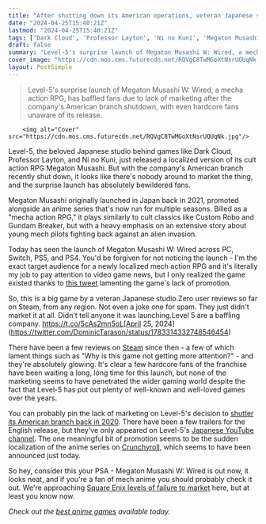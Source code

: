 ```yaml
---
title: "After shutting down its American operations, veteran Japanese studio behind beloved JRPGs launches cult action RPG in English to zero buzz and confused fans"
date: "2024-04-25T15:40:21Z"
lastmod: "2024-04-25T15:40:21Z"
tags: ['Dark Cloud', 'Professor Layton', 'Ni no Kuni', 'Megaton Musashi', 'Custom Robo', 'Gundam Breaker', 'Mecha', 'RPG', 'Steam', 'PlayStation 5', 'PlayStation 4', 'Nintendo Switch', 'PC', 'Anime', 'Crunchyroll', 'Level-5']
draft: false
summary: "Level-5's surprise launch of Megaton Musashi W: Wired, a mecha action RPG, has baffled fans due to lack of marketing after the company's American branch shutdown, with even hardcore fans unaware of its release."
cover_image: "https://cdn.mos.cms.futurecdn.net/RQVgC8TwMGoXtNsrUQUqNk.jpg" 
layout: PostSimple
---
```

> Level-5's surprise launch of Megaton Musashi W: Wired, a mecha action RPG, has baffled fans due to lack of marketing after the company's American branch shutdown, with even hardcore fans unaware of its release.


        <img alt="Cover" src="https://cdn.mos.cms.futurecdn.net/RQVgC8TwMGoXtNsrUQUqNk.jpg"/>
        
Level-5, the beloved Japanese studio behind games like Dark Cloud, Professor Layton, and Ni no Kuni, just released a localized version of its cult action RPG Megaton Musashi. But with the company's American branch recently shut down, it looks like there's nobody around to market the thing, and the surprise launch has absolutely bewildered fans.

Megaton Musashi originally launched in Japan back in 2021, promoted alongside an anime series that's now run for multiple seasons. Billed as a "mecha action RPG," it plays similarly to cult classics like Custom Robo and Gundam Breaker, but with a heavy emphasis on an extensive story about young mech pilots fighting back against an alien invasion.

Today has seen the launch of Megaton Musashi W: Wired across PC, Switch, PS5, and PS4. You'd be forgiven for not noticing the launch - I'm the exact target audience for a newly localized mech action RPG and it's literally my job to pay attention to video game news, but I only realized the game existed thanks to [this tweet](https://twitter.com/DominicTarason/status/1783314332748546454) lamenting the game's lack of promotion. 

So, this is a big game by a veteran Japanese studio.Zero user reviews so far on Steam, from any region. Not even a joke one for spam. They just didn't market it at all. Didn't tell anyone it was launching.Level 5 are a baffling company. https://t.co/5cAs2mn5oL[April 25, 2024](https://twitter.com/DominicTarason/status/1783314332748546454)

There have been a few reviews on [Steam](https://store.steampowered.com/app/2450450/MEGATON_MUSASHI_W_WIRED/) since then - a few of which lament things such as "Why is this game not getting more attention?" - and they're absolutely glowing. It's clear a few hardcore fans of the franchise have been waiting a long, long time for this launch, but none of the marketing seems to have penetrated the wider gaming world despite the fact that Level-5 has put out plenty of well-known and well-loved games over the years.

You can probably pin the lack of marketing on Level-5's decision to [shutter its American branch back in 2020](https://www.gamesindustry.biz/level-5-has-virtually-halted-operations-in-north-america). There have been a few trailers for the English release, but they've only appeared on Level-5's [Japanese YouTube channel](https://www.youtube.com/watch?v=CXVebBlsb2E). The one meaningful bit of promotion seems to be the sudden localization of the anime series on [Crunchyroll](https://crunchyroll.pxf.io/c/221109/1355381/16324?subId1=grd-gb-1023833429294262181&sharedId=grd-gb&u=https%3A%2F%2Fwww.crunchyroll.com%2Fnews%2Fannouncements%2F2024%2F4%2F25%2Fmegaton-musashi-anime-streaming), which seems to have been announced just today.

So hey, consider this your PSA - Megaton Musashi W: Wired is out now, it looks neat, and if you're a fan of mech anime you should probably check it out. We're approaching [Square Enix levels of failure to market](https://www.gamesradar.com/after-it-kicked-a-bunch-of-jrpgs-out-the-door-with-near-zero-hype-square-enix-president-admits-the-company-needs-to-get-better-at-marketing/) here, but at least you know now.

*Check out the *[<em>best anime games</em>](https://www.gamesradar.com/best-anime-games/)* available today.* 
        
